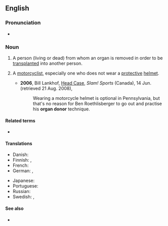 {{also|organdonor}}

==English==

===Pronunciation===
* {{audio|en|En-au-organ donor.ogg|Audio (AU)}}

===Noun===
{{en-noun}}

# A person (living or dead) from whom an organ is removed in order to be [[transplant]]ed into another person.
# {{lb|en|chiefly|US|slang}} A [[motorcyclist]], especially one who does not wear a [[protective]] [[helmet]].
#* '''2006''', Bill Lankhof, [http://slam.canoe.ca/Slam/Columnists/Lankhof/2006/06/14/1631632-sun.html Head Case], ''Slam! Sports'' (Canada), 14 Jun. (retrieved 21 Aug. 2008),
#*: Wearing a motorcycle helmet is optional in Pennsylvania, but that's no reason for Ben Roethlisberger to go out and practise his '''organ donor''' technique.

====Related terms====
* {{l|en|organ donation}}

====Translations====
{{trans-top|person from whom an organ is removed}}
* Danish: {{t+|da|organdonor|c}}
* Finnish: {{t|fi|elimenluovuttaja}}, {{t|fi|elintenluovuttaja}}
* French: {{t|fr|donneur d'organes|m}}
* German: {{t+|de|Organspender|m}}, {{t+|de|Organspenderin|f}}
{{trans-mid}}
* Japanese: {{t+|ja|ドナー|tr=donā|sc=Jpan}}
* Portuguese: {{t|pt|doador de órgãos|m}}
* Russian: {{t|ru|[[до́нор]] [[орган|о́рганов]]|m}}
* Swedish: {{t+|sv|donator|c}}, {{t|sv|organdonator|c}}
{{trans-bottom}}

====See also====
* {{l|en|blood donor}}